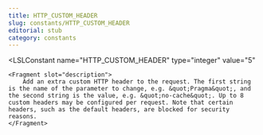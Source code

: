 ```yaml
---
title: HTTP_CUSTOM_HEADER
slug: constants/HTTP_CUSTOM_HEADER
editorial: stub
category: constants
---
```


<LSLConstant
	name="HTTP_CUSTOM_HEADER"
	type="integer"
	value="5"
>
	<Fragment slot="description">
		Add an extra custom HTTP header to the request. The first string is the name of the parameter to change, e.g. &quot;Pragma&quot;, and the second string is the value, e.g. &quot;no-cache&quot;. Up to 8 custom headers may be configured per request. Note that certain headers, such as the default headers, are blocked for security reasons.
	</Fragment>
</LSLConstant>

